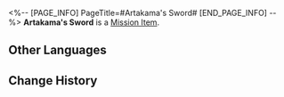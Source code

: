 <%-- [PAGE_INFO]
PageTitle=#Artakama's Sword#
[END_PAGE_INFO] --%>
{{Item Infobox
|id          = 140565
|image       = Item Artakama's Sword.png{{subst:void|<!--$UPLOAD:<<SpriteOutput/ItemFigures/140534.png>-<Item Artakama's Sword.png>-<Item Icons>>-->}}
|type        = Mission Item
|invCategory = Missions
|rarity      = 3
|effect      = 
|description = The sword once wielded by Artakama, a Chrysos Heir scholar of the Grove. In the dire battle against the black tide, this sword stood steadfast by its master until her final breath. Following Artakama's demise, her younger sister, Cynane, picked up the sword and continued the fight until the ceaseless swarms of monsters devoured everything living.
}}
'''Artakama's Sword''' is a [[Mission Item]].

==Other Languages==
{{Other Languages
|en   = Artakama's Sword
|zhs  = 「阿塔卡玛的佩剑」
|zht  = 「阿塔卡瑪的佩劍」
|ja   = 「アルタカマのダガー」
|ko   = 「아르타카마의 검」
|es   = Espada de Artakama
|fr   = Épée d'Artakama
|ru   = Меч Артакамы
|th   = "ดาบของ Artakama"
|vi   = Kiếm Của Artakama
|de   = Artakamas Schwert
|id   = Pedang Artakama
|pt   = Espada de Artakama
}}

==Change History==
{{Change History|3.1}}